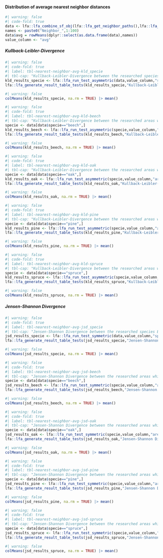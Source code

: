 #### Distribution of average nearest neighbor distances


```r
#| warning: false
#| code-fold: true
data <- lfa::lfa_combine_sf_obj(lfa::lfa_get_neighbor_paths(),lfa::lfa_get_all_areas())
names <- paste0("Neighbor_",1:100)
data$avg = rowMeans(dplyr::select(as.data.frame(data),names))
value_column <- "avg"
```



##### Kullback-Leibler-Divergence



```r
#| warning: false
#| code-fold: true
#| label: tbl-nearest-neighbor-avg-kld_specie
#| tbl-cap: "Kullback-Leibler-Divergence between the researched species Beech, Oak, Pine and Spruce for the atrribute nearest-neighbor-avg" 
kld_results_specie <- lfa::lfa_run_test_asymmetric(data,value_column,"specie",lfa::lfa_kld_from_vec)
lfa::lfa_generate_result_table_tests(kld_results_specie,"Kullback-Leibler-Divergence between species")
```



```r
#| warning: false
colMeans(kld_results_specie, na.rm = TRUE) |> mean()
```




```r
#| warning: false
#| code-fold: true
#| label: tbl-nearest-neighbor-avg-kld-beech
#| tbl-cap: "Kullback-Leibler-Divergence between the researched areas which have the dominante specie beech for the atrribute nearest-neighbor-avg"
specie <- data[data$specie=="beech",]
kld_results_beech <- lfa::lfa_run_test_asymmetric(specie,value_column,"area",lfa::lfa_kld_from_vec)
lfa::lfa_generate_result_table_tests(kld_results_beech,"Kullback-Leibler-Divergence between areas with beech")
```



```r
#| warning: false
colMeans(kld_results_beech, na.rm = TRUE) |> mean()
```




```r
#| warning: false
#| code-fold: true
#| label: tbl-nearest-neighbor-avg-kld-oak
#| tbl-cap: "Kullback-Leibler-Divergence between the researched areas which have the dominante specie oak for the atrribute nearest-neighbor-avg"
specie <- data[data$specie=="oak",]
kld_results_oak <- lfa::lfa_run_test_asymmetric(specie,value_column,"area",lfa::lfa_kld_from_vec)
lfa::lfa_generate_result_table_tests(kld_results_oak,"Kullback-Leibler-Divergence between areas with oak")
```



```r
#| warning: false
colMeans(kld_results_oak, na.rm = TRUE) |> mean()
```




```r
#| warning: false
#| code-fold: true
#| label: tbl-nearest-neighbor-avg-kld-pine
#| tbl-cap: "Kullback-Leibler-Divergence between the researched areas which have the dominante specie pine for the atrribute nearest-neighbor-avg"
specie <- data[data$specie=="pine",]
kld_results_pine <- lfa::lfa_run_test_asymmetric(specie,value_column,"area",lfa::lfa_kld_from_vec)
lfa::lfa_generate_result_table_tests(kld_results_pine,"Kullback-Leibler-Divergence between areas with pine")
```



```r
#| warning: false
colMeans(kld_results_pine, na.rm = TRUE) |> mean()
```




```r
#| warning: false
#| code-fold: true
#| label: tbl-nearest-neighbor-avg-kld-spruce
#| tbl-cap: "Kullback-Leibler-Divergence between the researched areas which have the dominante specie spruce for the atrribute nearest-neighbor-avg"
specie <- data[data$specie=="spruce",]
kld_results_spruce <- lfa::lfa_run_test_asymmetric(specie,value_column,"area",lfa::lfa_kld_from_vec)
lfa::lfa_generate_result_table_tests(kld_results_spruce,"Kullback-Leibler-Divergence between areas with spruce")
```



```r
#| warning: false
colMeans(kld_results_spruce, na.rm = TRUE) |> mean()
```




##### Jensen-Shannon Divergence



```r
#| warning: false
#| code-fold: true
#| label: tbl-nearest-neighbor-avg-jsd_specie
#| tbl-cap: "Jensen-Shannon Divergence between the researched species Beech, Oak, Pine and Spruce for the atrribute nearest-neighbor-avg" 
jsd_results_specie <- lfa::lfa_run_test_symmetric(data,value_column,"specie",lfa::lfa_jsd_from_vec)
lfa::lfa_generate_result_table_tests(jsd_results_specie,"Jensen-Shannon Divergence between species")
```



```r
#| warning: false
colMeans(jsd_results_specie, na.rm = TRUE) |> mean()
```




```r
#| warning: false
#| code-fold: true
#| label: tbl-nearest-neighbor-avg-jsd-beech
#| tbl-cap: "Jensen-Shannon Divergence between the researched areas which have the dominante specie beech for the atrribute nearest-neighbor-avg"
specie <- data[data$specie=="beech",]
jsd_results_beech <- lfa::lfa_run_test_symmetric(specie,value_column,"area",lfa::lfa_jsd_from_vec)
lfa::lfa_generate_result_table_tests(jsd_results_beech,"Jensen-Shannon Divergence between areas with beech")
```



```r
#| warning: false
colMeans(jsd_results_beech, na.rm = TRUE) |> mean()
```




```r
#| warning: false
#| code-fold: true
#| label: tbl-nearest-neighbor-avg-jsd-oak
#| tbl-cap: "Jensen-Shannon Divergence between the researched areas which have the dominante specie oak for the atrribute nearest-neighbor-avg"
specie <- data[data$specie=="oak",]
jsd_results_oak <- lfa::lfa_run_test_symmetric(specie,value_column,"area",lfa::lfa_jsd_from_vec)
lfa::lfa_generate_result_table_tests(jsd_results_oak,"Jensen-Shannon Divergence between areas with oak")
```



```r
#| warning: false
colMeans(jsd_results_oak, na.rm = TRUE) |> mean()
```




```r
#| warning: false
#| code-fold: true
#| label: tbl-nearest-neighbor-avg-jsd-pine
#| tbl-cap: "Jensen-Shannon Divergence between the researched areas which have the dominante specie pine for the atrribute nearest-neighbor-avg"
specie <- data[data$specie=="pine",]
jsd_results_pine <- lfa::lfa_run_test_symmetric(specie,value_column,"area",lfa::lfa_jsd_from_vec)
lfa::lfa_generate_result_table_tests(jsd_results_pine,"Jensen-Shannon Divergence between areas with pine")
```



```r
#| warning: false
colMeans(jsd_results_pine, na.rm = TRUE) |> mean()
```




```r
#| warning: false
#| code-fold: true
#| label: tbl-nearest-neighbor-avg-jsd-spruce
#| tbl-cap: "Jensen-Shannon Divergence between the researched areas which have the dominante specie spruce for the atrribute nearest-neighbor-avg"
specie <- data[data$specie=="spruce",]
jsd_results_spruce <- lfa::lfa_run_test_symmetric(specie,value_column,"area",lfa::lfa_jsd_from_vec)
lfa::lfa_generate_result_table_tests(jsd_results_spruce,"Jensen-Shannon Divergence between areas with spruce")
```



```r
#| warning: false
colMeans(jsd_results_spruce, na.rm = TRUE) |> mean()
```

